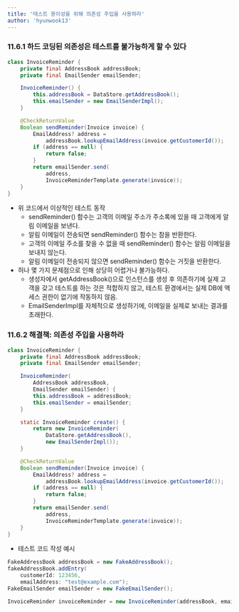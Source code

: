 ```yaml
---
title: '테스트 용이성을 위해 의존성 주입을 사용하라'
author: 'hyunwook13'
---
```


### 11.6.1 하드 코딩된 의존성은 테스트를 불가능하게 할 수 있다
```java incorrect
class InvoiceReminder {
    private final AddressBook addressBook;
    private final EmailSender emailSender;

    InvoiceReminder() {
        this.addressBook = DataStore.getAddressBook();
        this.emailSender = new EmailSenderImpl();
    }

    @CheckReturnValue
    Boolean sendReminder(Invoice invoice) {
        EmailAddress? address = 
            addressBook.lookupEmailAddress(invoice.getCustomerId());
        if (address == null) {
            return false;
        }
        return emailSender.send(
            address, 
            InvoiceReminderTemplate.generate(invoice));
    }
}
```

- 위 코드에서 이상적인 테스트 동작
    - sendReminder() 함수는 고객의 이메일 주소가 주소록에 있을 때 고객에게 알림 이메일을 보낸다.
    - 알림 이메일이 전송되면 sendReminder() 함수는 참을 반환한다.
    - 고객의 이메일 주소를 찾을 수 없을 때 sendReminder() 함수는 알림 이메일을 보내지 않는다.
    - 알림 이메일이 전송되지 않으면 sendReminder() 함수는 거짓을 반환한다.
- 허나 몇 가지 문제점으로 인해 상당히 어렵거나 불가능하다.
    - 생성자에서 getAddressBook()으로 인스턴스를 생성 후 의존하기에 실제 고객을 갖고 테스트를 하는 것은 적합하지 않고, 테스트 환경에서는 실제 DB에 액세스 권한이 없기에 작동하지 않음.
    - EmailSenderImpl를 자체적으로 생성하기에, 이메일을 실제로 보내는 결과를 초래한다.

### 11.6.2 해결책: 의존성 주입을 사용하라 
```java correct
class InvoiceReminder {
    private final AddressBook addressBook;
    private final EmailSender emailSender;

    InvoiceReminder(
        AddressBook addressBook,
        EmailSender emailSender) {
        this.addressBook = addressBook;
        this.emailSender = emailSender;
    }

    static InvoiceReminder create() {
        return new InvoiceReminder(
            DataStore.getAddressBook(),
            new EmailSenderImpl());
    }

    @CheckReturnValue
    Boolean sendReminder(Invoice invoice) {
        EmailAddress? address =
            addressBook.lookupEmailAddress(invoice.getCustomerId());
        if (address == null) {
            return false;
        }
        return emailSender.send(
            address,
            InvoiceReminderTemplate.generate(invoice));
    }
}
```

- 테스트 코드 작성 예시
```java correct
FakeAddressBook addressBook = new FakeAddressBook();
fakeAddressBook.addEntry(
    customerId: 123456,
    emailAddress: "test@example.com");
FakeEmailSender emailSender = new FakeEmailSender();

InvoiceReminder invoiceReminder = new InvoiceReminder(addressBook, emailSender);
```